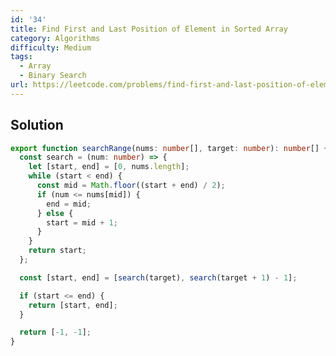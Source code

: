 ```yaml
---
id: '34'
title: Find First and Last Position of Element in Sorted Array
category: Algorithms
difficulty: Medium
tags:
  - Array
  - Binary Search
url: https://leetcode.com/problems/find-first-and-last-position-of-element-in-sorted-array
---
```


## Solution

```typescript filename="solution.ts" copy
export function searchRange(nums: number[], target: number): number[] {
  const search = (num: number) => {
    let [start, end] = [0, nums.length];
    while (start < end) {
      const mid = Math.floor((start + end) / 2);
      if (num <= nums[mid]) {
        end = mid;
      } else {
        start = mid + 1;
      }
    }
    return start;
  };

  const [start, end] = [search(target), search(target + 1) - 1];

  if (start <= end) {
    return [start, end];
  }

  return [-1, -1];
}
```
